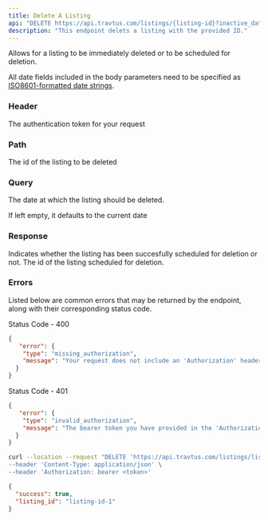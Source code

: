 ```yaml
---
title: Delete A Listing
api: "DELETE https://api.travtus.com/listings/{listing-id}?inactive_date={inactive-date}/"
description: "This endpoint delets a listing with the provided ID."
---
```


Allows for a listing to be immediately deleted or to be scheduled for deletion.

All date fields included in the body parameters need to be specified as [ISO8601-formatted date strings](https://en.wikipedia.org/wiki/ISO_8601).

### Header

<ParamField header="Auhtorization" type="string" default="none" required>
  The authentication token for your request
</ParamField>

### Path

<ParamField path="listing_id" type="string" default="none" required>
  The id of the listing to be deleted
</ParamField>

### Query

<ParamField path="inactive-date" type="date" default="Current date" required>
  The date at which the listing should be deleted.

  If left empty, it defaults to the current date
</ParamField>

### Response

<ResponseField name="success" type="boolean">
  Indicates whether the listing has been succesfully scheduled for deletion or not.
</ResponseField>

<ResponseField name="listing_id" type="boolean">
  The id of the listing scheduled for deletion.
</ResponseField>

### Errors

Listed below are common errors that may be returned by the endpoint, along with their corresponding status code.

Status Code - 400
```json Missing Authorization header
{
   "error": {
    "type": "missing_authorization",
    "message": "Your request does not include an 'Authorization' header with a bearer token for your account."
  }
}
```

Status Code - 401
```json Invalid/Expired Authorization header bearer token value
{
   "error": {
    "type": "invalid_authorization",
    "message": "The bearer token you have provided in the 'Authorization' header is invalid."
  }
}
```

<RequestExample>

```bash Example Request
curl --location --request "DELETE 'https://api.travtus.com/listings/listing-id-1?inactive_date=2012-01-23/' \
--header 'Content-Type: application/json' \
--header 'Authorization: bearer <token>'
```

</RequestExample>

<ResponseExample>

```json Response
{
  "success": true,
  "listing_id": "listing-id-1"
}
```

</ResponseExample>
